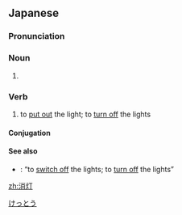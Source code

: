 ==Japanese==
{{ja-kanjitab}}

===Pronunciation===
{{ja-pron|けっとう|y=o}}

===Noun===
{{ja-noun|けっとう}}

# {{rfdef|lang=ja}}

===Verb===
{{ja-verb-suru|けっとう}}

# to [[put out]] the light; to [[turn off]] the lights

====Conjugation====
{{ja-suru|けっとう}}

====See also====
* {{ja-r|電気を消す|でんき を けす}}: “to [[switch off]] the lights; to [[turn off]] the lights”

[[Category:ja:Light|けっとう]]

[[zh:消灯]]